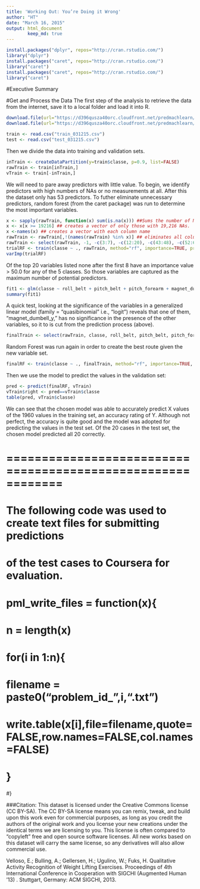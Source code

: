 ```yaml
---
title: 'Working Out: You’re Doing it Wrong'
author: "HT"
date: "March 16, 2015"
output: html_document
        keep_md: true
---
```

```r
install.packages("dplyr", repos="http://cran.rstudio.com/")
library("dplyr")
install.packages("caret", repos="http://cran.rstudio.com/")
library("caret")
install.packages("caret", repos="http://cran.rstudio.com/")
library("caret")
```

#Executive Summary


#Get and Process the Data
The first step of the analysis to retrieve the data from the internet, save it to a local folder and load it into R.

```r
download.file(url="https://d396qusza40orc.cloudfront.net/predmachlearn/pml-training.csv", destfile="train_031215.csv", method="curl")
download.file(url="https://d396qusza40orc.cloudfront.net/predmachlearn/pml-testing.csv", destfile="test_031215.csv", method="curl")

train <- read.csv("train_031215.csv")
test <- read.csv("test_031215.csv")
```

Then we divide the data into training and validation sets.
```r
inTrain <- createDataPartition(y=train$classe, p=0.9, list=FALSE)
rawTrain <- train[inTrain,]
vTrain <- train[-inTrain,]
```

We will need to pare away predictors with little value. To begin, we identify predictors with high numbers of NAs or no measurements at all. After this the dataset only has 53 predictors. To futher eliminate unnecessary predictors, random forest (from the caret package) was run to determine the most important variables.

```r
x <- sapply(rawTrain, function(x) sum(is.na(x))) ##Sums the number of NAs in each row.
x <- x[x >= 19216] ## creates a vector of only those with 19,216 NAs.
x <-names(x) ## creates a vector with each column name
rawTrain <- rawTrain[,!(names(rawTrain) %in% x)] ## eliminates all columns that appear in rawTrain and in the object x
rawTrain <- select(rawTrain, -1, -c(3:7), -c(12:20), -c(43:48), -c(52:61), -c(74:82)) ## eliminates rows with lots of blanks using 'select' from the dplyr package.
trialRF <- train(classe ~ ., rawTrain, method="rf", importance=TRUE, prox=TRUE)
varImp(trialRF)
```

Of the top 20 variables listed none after the first 8 have an importance value > 50.0 for any of the 5 classes. So those variables are captured as the maximum number of potential predictors.

```r
fit1 <- glm(classe ~ roll_belt + pitch_belt + pitch_forearm + magnet_dumbbell_y + magnet_dumbbell_z + yaw_belt + accel_forearm_x + roll_forearm, data = rawTrain, family="quasibinomial")
summary(fit1)
```

A quick test, looking at the significance of the variables in a generalized linear model (family = "quasibinomial" i.e., "logit") reveals that one of them, "magnet_dumbell_y," has no significance in the presence of the other variables, so it to is cut from the prediction process (above). 

```r
finalTrain <- select(rawTrain, classe, roll_belt, pitch_belt, pitch_forearm, magnet_dumbbell_z, yaw_belt, accel_forearm_x, roll_forearm)
```

Random Forest was run again in order to create the best route given the new variable set.

```r
finalRF <- train(classe ~ ., finalTrain, method="rf", importance=TRUE, prox=TRUE)
```

Then we use the model to predict the values in the validation set:

```r
pred <- predict(finalRF, vTrain)
vTrain$right <- pred==vTrain$classe
table(pred, vTrain$classe)
```

We can see that the chosen model was able to accurately predict X values of the 1960 values in the training set, an accuracy rating of Y. Although not perfect, the accuracy is quite good and the model was adopted for predicting the values in the test set. Of the 20 cases in the test set, the chosen model predicted all 20 correctly.

# ============================================================
# The following code was used to create text files for submitting predictions
# of the test cases to Coursera for evaluation.
# pml_write_files = function(x){
# n = length(x)
#  for(i in 1:n){
#    filename = paste0("problem_id_",i,".txt")
#    write.table(x[i],file=filename,quote=FALSE,row.names=FALSE,col.names=FALSE)
#  }
#}

###Citation:
This dataset is licensed under the Creative Commons license (CC BY-SA). The CC BY-SA license means you can remix, tweak, and build upon this work even for commercial purposes, as long as you credit the authors of the original work and you license your new creations under the identical terms we are licensing to you. This license is often compared to "copyleft" free and open source software licenses. All new works based on this dataset will carry the same license, so any derivatives will also allow commercial use.

Velloso, E.; Bulling, A.; Gellersen, H.; Ugulino, W.; Fuks, H. Qualitative Activity Recognition of Weight Lifting Exercises. Proceedings of 4th International Conference in Cooperation with SIGCHI (Augmented Human '13) . Stuttgart, Germany: ACM SIGCHI, 2013.
